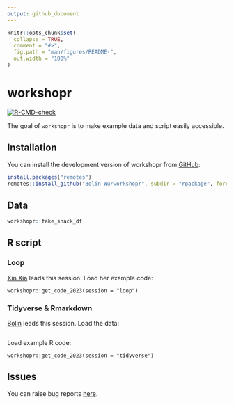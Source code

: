 ```yaml
---
output: github_document
---
```


<!-- README.md is generated from README.Rmd. Please edit that file -->

```r
knitr::opts_chunk$set(
  collapse = TRUE,
  comment = "#>",
  fig.path = "man/figures/README-",
  out.width = "100%"
)
```

# workshopr

<!-- badges: start -->
[![R-CMD-check](https://github.com/Bolin-Wu/workshopr/rpackage/actions/workflows/R-CMD-check.yaml/badge.svg)](https://github.com/Bolin-Wu/workshopr/actions/workflows/R-CMD-check.yaml)
<!-- badges: end -->

The goal of `workshopr` is to make example data and script easily accessible.

## Installation

You can install the development version of workshopr from [GitHub](https://github.com/Bolin-Wu/workshopr):

``` r
install.packages("remotes")
remotes::install_github("Bolin-Wu/workshopr", subdir = "rpackage", force = TRUE)
```

## Data

```r
workshopr::fake_snack_df 
```

## R script
### Loop 
[Xin Xia](https://ki-su-arc.se/staff/xin-xia/) leads this session. 
Load her example code:

```
workshopr::get_code_2023(session = "loop")
```

### Tidyverse & Rmarkdown
[Bolin](https://staff.ki.se/people/bolin-wu) leads this session.
Load the data:
```

```

Load example R code:
```
workshopr::get_code_2023(session = "tidyverse")
```

## Issues

You can raise bug reports [here](https://github.com/Bolin-Wu/workshopr/issues).
